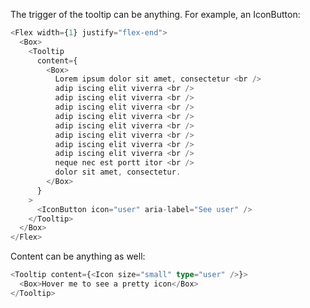 The trigger of the tooltip can be anything. For example, an IconButton:

```typescript jsx
<Flex width={1} justify="flex-end">
  <Box>
    <Tooltip
      content={
        <Box>
          Lorem ipsum dolor sit amet, consectetur <br />
          adip iscing elit viverra <br />
          adip iscing elit viverra <br />
          adip iscing elit viverra <br />
          adip iscing elit viverra <br />
          adip iscing elit viverra <br />
          adip iscing elit viverra <br />
          adip iscing elit viverra <br />
          adip iscing elit viverra <br />
          neque nec est portt itor <br />
          dolor sit amet, consectetur.
        </Box>
      }
    >
      <IconButton icon="user" aria-label="See user" />
    </Tooltip>
  </Box>
</Flex>
```

Content can be anything as well:

```typescript jsx
<Tooltip content={<Icon size="small" type="user" />}>
  <Box>Hover me to see a pretty icon</Box>
</Tooltip>
```
